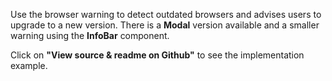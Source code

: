 Use the browser warning to detect outdated browsers and advises users to upgrade to a new version. There is a **Modal** version available and a smaller warning using the **InfoBar** component.

Click on **"View source & readme on Github"** to see the implementation example.
